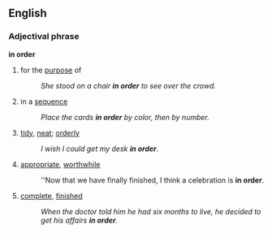 ==English==
===Adjectival phrase===
'''in order'''
#for the [[purpose]] of
#:''She stood on a chair '''in order''' to see over the crowd.''
#in a [[sequence]]
#:''Place the cards '''in order''' by color, then by number.''
#[[tidy]], [[neat]]; [[orderly]]
#:''I wish I could get my desk '''in order'''.''
#[[appropriate]], [[worthwhile]]
#:''Now that we have finally finished, I think a celebration is '''in order'''.
#[[complete]], [[finished]]
#:''When the doctor told him he had six months to live, he decided to get his affairs '''in order'''.''